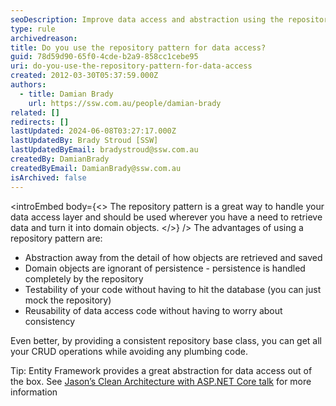 ```yaml
---
seoDescription: Improve data access and abstraction using the repository pattern, providing a consistent way to retrieve and save domain objects while promoting testability and reusability.
type: rule
archivedreason:
title: Do you use the repository pattern for data access?
guid: 78d59d90-65f0-4cde-b2a9-858cc1cebe95
uri: do-you-use-the-repository-pattern-for-data-access
created: 2012-03-30T05:37:59.000Z
authors:
  - title: Damian Brady
    url: https://ssw.com.au/people/damian-brady
related: []
redirects: []
lastUpdated: 2024-06-08T03:27:17.000Z
lastUpdatedBy: Brady Stroud [SSW]
lastUpdatedByEmail: bradystroud@ssw.com.au
createdBy: DamianBrady
createdByEmail: DamianBrady@ssw.com.au
isArchived: false
---
```


<introEmbed
  body={<>
The repository pattern is a great way to handle your data access layer and should be used wherever you have a need to retrieve data and turn it into domain objects.
  </>}
/>
The advantages of using a repository pattern are:

- Abstraction away from the detail of how objects are retrieved and saved
- Domain objects are ignorant of persistence - persistence is handled completely by the repository
- Testability of your code without having to hit the database (you can just mock the repository)
- Reusability of data access code without having to worry about consistency

Even better, by providing a consistent repository base class, you can get all your CRUD operations while avoiding any plumbing code.

Tip: Entity Framework provides a great abstraction for data access out of the box. See [Jason’s Clean Architecture with ASP.NET Core talk](https://tv.ssw.com/clean-architecture-with-asp-net-core-2-1-jason-taylor-ddd-sydney-2018/) for more information
